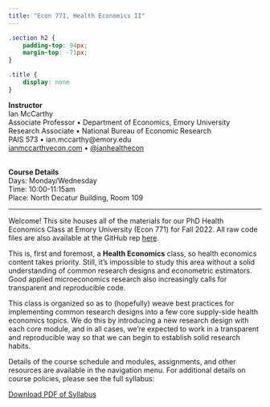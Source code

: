 ```yaml
---
title: "Econ 771, Health Economics II"
---
```


```css
.section h2 {
    padding-top: 94px;
    margin-top: -71px;
}

.title {
    display: none
}
```


**Instructor**<br>
Ian McCarthy<br>
Associate Professor • Department of Economics, Emory University<br>
Research Associate • National Bureau of Economic Research<br>
PAIS 573 • ian.mccarthy@emory.edu<br>
[ianmccarthyecon.com](https://www.ianmccarthyecon.com) • [\@ianhealthecon](https://twitter.com/ianhealthecon)

<br>
**Course Details**<br>
Days: Monday/Wednesday<br>
Time: 10:00-11:15am<br>
Place: North Decatur Building, Room 109

---

Welcome! This site houses all of the materials for our PhD Health Economics Class at Emory University (Econ 771) for Fall 2022. All raw code files are also available at the GitHub rep [here](https://github.com/imccart/econ771-fall2022).

This is, first and foremost, a **Health Economics** class, so health economics content takes priority. Still, it's impossible to study this area without a solid understanding of common research designs and econometric estimators. Good applied microeconomics research also increasingly calls for transparent and reproducible code.

This class is organized so as to (hopefully) weave best practices for implementing common research designs into a few core supply-side health economics topics. We do this by introducing a new research design with each core module, and in all cases, we're expected to work in a transparent and reproducible way so that we can begin to establish solid research habits.

Details of the course schedule and modules, assignments, and other resources are available in the navigation menu. For additional details on course policies, please see the full syllabus:

<p><a class="btn btn-primary btn-lg" target="_blank" href="https://econ771f22.classes.ianmccarthyecon.com/syllabus/syllabus-771.pdf" role="button"><i class="far fa-file-pdf"></i> Download PDF of Syllabus</a></p>
